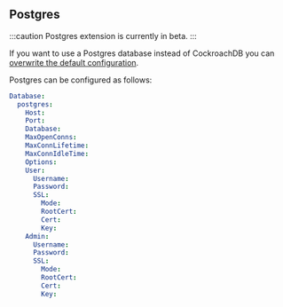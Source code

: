 ## Postgres

:::caution
Postgres extension is currently in beta. 
:::

If you want to use a Postgres database instead of CockroachDB you can [overwrite the default configuration](../configure/configure).

Postgres can be configured as follows:
```yaml
Database:
  postgres:
    Host: 
    Port:
    Database:
    MaxOpenConns:
    MaxConnLifetime:
    MaxConnIdleTime:
    Options:
    User:
      Username:
      Password:
      SSL:
        Mode:
        RootCert:
        Cert:
        Key:
    Admin:
      Username:
      Password:
      SSL:
        Mode:
        RootCert:
        Cert:
        Key:
```